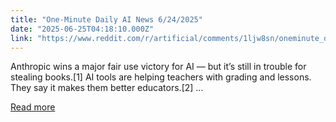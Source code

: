 ```yaml
---
title: "One-Minute Daily AI News 6/24/2025"
date: "2025-06-25T04:18:10.000Z"
link: "https://www.reddit.com/r/artificial/comments/1ljw8sn/oneminute_daily_ai_news_6242025/"
---
```


Anthropic wins a major fair use victory for AI — but it’s still in trouble for stealing books.[1]
 AI tools are helping teachers with grading and lessons. They say it makes them better educators.[2]
 ...

[Read more](https://www.reddit.com/r/artificial/comments/1ljw8sn/oneminute_daily_ai_news_6242025/)
